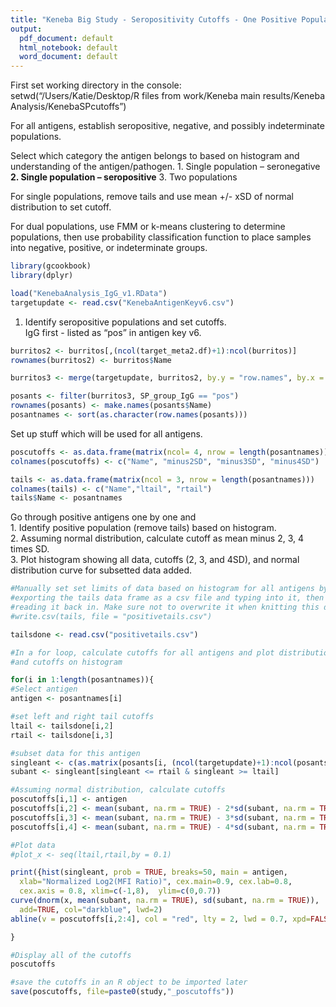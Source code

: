 ```yaml
---
title: "Keneba Big Study - Seropositivity Cutoffs - One Positive Population"
output:
  pdf_document: default
  html_notebook: default
  word_document: default
---
```


First set working directory in the console:  
setwd("/Users/Katie/Desktop/R files from work/Keneba main results/Keneba Analysis/KenebaSPcutoffs")

For all antigens, establish seropositive, negative, and possibly indeterminate populations.

Select which category the antigen belongs to based on histogram and understanding of the antigen/pathogen.
1.	Single population – seronegative 
**2.	Single population – seropositive** 
3.	Two populations

For single populations, remove tails and use mean +/- xSD of normal distribution to set cutoff.

For dual populations, use FMM or k-means clustering to determine populations, then use probability classification function to place samples into negative, positive, or indeterminate groups.

```r
library(gcookbook)
library(dplyr)

load("KenebaAnalysis_IgG_v1.RData")
targetupdate <- read.csv("KenebaAntigenKeyv6.csv")
```

1. Identify seropositive populations and set cutoffs.  
IgG first - listed as "pos" in antigen key v6.  
```r
burritos2 <- burritos[,(ncol(target_meta2.df)+1):ncol(burritos)]
rownames(burritos2) <- burritos$Name

burritos3 <- merge(targetupdate, burritos2, by.y = "row.names", by.x = "Name")

posants <- filter(burritos3, SP_group_IgG == "pos")
rownames(posants) <- make.names(posants$Name)
posantnames <- sort(as.character(row.names(posants)))
```

Set up stuff which will be used for all antigens.
```r
poscutoffs <- as.data.frame(matrix(ncol= 4, nrow = length(posantnames))) 
colnames(poscutoffs) <- c("Name", "minus2SD", "minus3SD", "minus4SD")

tails <- as.data.frame(matrix(ncol = 3, nrow = length(posantnames)))
colnames(tails) <- c("Name","ltail", "rtail")
tails$Name <- posantnames
```

Go through positive antigens one by one and   
1. Identify positive population (remove tails) based on histogram.  
2. Assuming normal distribution, calculate cutoff as mean minus 2, 3, 4 times SD.  
3. Plot histogram showing all data, cutoffs (2, 3, and 4SD), and normal distribution curve for subsetted data added.  
```r

#Manually set set limits of data based on histogram for all antigens by 
#exporting the tails data frame as a csv file and typing into it, then 
#reading it back in. Make sure not to overwrite it when knitting this document. 
#write.csv(tails, file = "positivetails.csv")

tailsdone <- read.csv("positivetails.csv")

#In a for loop, calculate cutoffs for all antigens and plot distribution 
#and cutoffs on histogram

for(i in 1:length(posantnames)){
#Select antigen
antigen <- posantnames[i]

#set left and right tail cutoffs
ltail <- tailsdone[i,2]
rtail <- tailsdone[i,3]

#subset data for this antigen
singleant <- c(as.matrix(posants[i, (ncol(targetupdate)+1):ncol(posants)]))
subant <- singleant[singleant <= rtail & singleant >= ltail]

#Assuming normal distribution, calculate cutoffs 
poscutoffs[i,1] <- antigen
poscutoffs[i,2] <- mean(subant, na.rm = TRUE) - 2*sd(subant, na.rm = TRUE)
poscutoffs[i,3] <- mean(subant, na.rm = TRUE) - 3*sd(subant, na.rm = TRUE)
poscutoffs[i,4] <- mean(subant, na.rm = TRUE) - 4*sd(subant, na.rm = TRUE)

#Plot data 
#plot_x <- seq(ltail,rtail,by = 0.1)

print({hist(singleant, prob = TRUE, breaks=50, main = antigen, 
  xlab="Normalized Log2(MFI Ratio)", cex.main=0.9, cex.lab=0.8, 
  cex.axis = 0.8, xlim=c(-1,8),  ylim=c(0,0.7))
curve(dnorm(x, mean(subant, na.rm = TRUE), sd(subant, na.rm = TRUE)), 
  add=TRUE, col="darkblue", lwd=2)
abline(v = poscutoffs[i,2:4], col = "red", lty = 2, lwd = 0.7, xpd=FALSE)})

}

#Display all of the cutoffs
poscutoffs

#save the cutoffs in an R object to be imported later 
save(poscutoffs, file=paste0(study,"_poscutoffs"))

```

